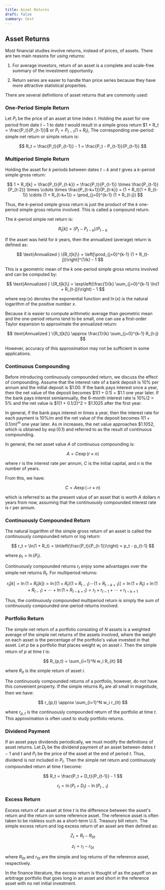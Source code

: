 ```yaml
---
title: Asset Returns
draft: false
summary: test
---
```



<TOCInline toc={props.toc} asDisclosure />

## Asset Returns

Most financial studies involve returns, instead of prices, of assets. There are two main reasons for using returns:

1. For average investors, return of an asset is a complete and scale-free summary of the investment opportunity.

2. Return series are easier to handle than price series because they have more attractive statistical properties.

There are several definitions of asset returns that are commonly used:

### One-Period Simple Return

Let $P_t$ be the price of an asset at time index $t$. Holding the asset for one period from date $t-1$ to date $t$ would result in a simple gross return $1 + R_t = \frac{P_t}{P_{t-1}}$ or $P_t = P_{t-1}(1 + R_t)$, The corresponding one-period simple net return or simple return is:

$$
R_t = \frac{P_t}{P_{t-1}} - 1 = \frac{P_t - P_{t-1}}{P_{t-1}}
$$

### Multiperiod Simple Return

Holding the asset for $k$ periods between dates $t-k$ and $t$ gives a $k$-period simple gross return:

$$
1 + R_t[k] = \frac{P_t}{P_{t-k}} = \frac{P_t}{P_{t-1}} \times \frac{P_{t-1}}{P_{t-2}} \times \cdots \times \frac{P_{t-k+1}}{P_{t-k}} = (1 + R_t)(1 + R_{t-1}) \cdots (1 + R_{t-k+1}) = \prod_{j=0}^{k-1} (1 + R_{t-j})
$$

Thus, the $k$-period simple gross return is just the product of the $k$ one-period simple gross returns involved. This is called a compound return.

The $k$-period simple net return is:

$$
R_t[k] = (P_t - P_{t-k})/P_{t-k}
$$

If the asset was held for $k$ years, then the annualized (average) return is defined as:

$$
\text{Annualized } \{R_t[k]\} = \left[\prod_{j=0}^{k-1} (1 + R_{t-j})\right]^{1/k} - 1
$$

This is a geometric mean of the $k$ one-period simple gross returns involved and can be computed by:

$$
\text{Annualized } \{R_t[k]\} = \exp\left(\frac{1}{k} \sum_{j=0}^{k-1} \ln(1 + R_{t-j})\right) - 1
$$

where $\exp(x)$ denotes the exponential function and $\ln(x)$ is the natural logarithm of the positive number $x$.

Because it is easier to compute arithmetic average than geometric mean and the one-period returns tend to be small, one can use a first-order Taylor expansion to approximate the annualized return:

$$
\text{Annualized } \{R_t[k]\} \approx \frac{1}{k} \sum_{j=0}^{k-1} R_{t-j}
$$

However, accuracy of this approximation may not be sufficient in some applications.

### Continuous Compounding

Before introducing continuously compounded return, we discuss the effect of compounding. Assume that the interest rate of a bank deposit is 10% per annum and the initial deposit is $1.00. If the bank pays interest once a year, then the net value of the deposit becomes $1(1 + 0.1) = $1.1 one year later. If the bank pays interest semiannually, the 6-month interest rate is 10%/2 = 5% and the net value is $1(1 + 0.1/2)^2 = $1.1025 after the first year.

In general, if the bank pays interest $m$ times a year, then the interest rate for each payment is 10%/$m$ and the net value of the deposit becomes $1(1 + 0.1/m)^m$ one year later. As $m$ increases, the net value approaches $1.1052, which is obtained by $\exp(0.1)$ and referred to as the result of continuous compounding.

In general, the net asset value $A$ of continuous compounding is:

$$
A = C \exp(r \times n)
$$

where $r$ is the interest rate per annum, $C$ is the initial capital, and $n$ is the number of years.

From this, we have:

$$
C = A \exp(-r \times n)
$$

which is referred to as the present value of an asset that is worth $A$ dollars $n$ years from now, assuming that the continuously compounded interest rate is $r$ per annum.

### Continuously Compounded Return

The natural logarithm of the simple gross return of an asset is called the continuously compounded return or log return:

$$
r_t = \ln(1 + R_t) = \ln\left(\frac{P_t}{P_{t-1}}\right) = p_t - p_{t-1}
$$

where $p_t = \ln(P_t)$.

Continuously compounded returns $r_t$ enjoy some advantages over the simple net returns $R_t$. For multiperiod returns:

$$
r_t[k] = \ln(1 + R_t[k]) = \ln[(1 + R_t)(1 + R_{t-1}) \cdots (1 + R_{t-k+1})] = \ln(1 + R_t) + \ln(1 + R_{t-1}) + \cdots + \ln(1 + R_{t-k+1}) = r_t + r_{t-1} + \cdots + r_{t-k+1}
$$

Thus, the continuously compounded multiperiod return is simply the sum of continuously compounded one-period returns involved.

### Portfolio Return

The simple net return of a portfolio consisting of $N$ assets is a weighted average of the simple net returns of the assets involved, where the weight on each asset is the percentage of the portfolio's value invested in that asset. Let $p$ be a portfolio that places weight $w_i$ on asset $i$. Then the simple return of $p$ at time $t$ is:

$$
R_{p,t} = \sum_{i=1}^N w_i R_{it}
$$

where $R_{it}$ is the simple return of asset $i$.

The continuously compounded returns of a portfolio, however, do not have this convenient property. If the simple returns $R_{it}$ are all small in magnitude, then we have:

$$
r_{p,t} \approx \sum_{i=1}^N w_i r_{it}
$$

where $r_{p,t}$ is the continuously compounded return of the portfolio at time $t$. This approximation is often used to study portfolio returns.

### Dividend Payment

If an asset pays dividends periodically, we must modify the definitions of asset returns. Let $D_t$ be the dividend payment of an asset between dates $t-1$ and $t$ and $P_t$ be the price of the asset at the end of period $t$. Thus, dividend is not included in $P_t$. Then the simple net return and continuously compounded return at time $t$ become:

$$
R_t = \frac{P_t + D_t}{P_{t-1}} - 1
$$

$$
r_t = \ln(P_t + D_t) - \ln(P_{t-1})
$$

### Excess Return

Excess return of an asset at time $t$ is the difference between the asset's return and the return on some reference asset. The reference asset is often taken to be riskless such as a short-term U.S. Treasury bill return. The simple excess return and log excess return of an asset are then defined as:

$$
Z_t = R_t - R_{0t}
$$

$$
z_t = r_t - r_{0t}
$$

where $R_{0t}$ and $r_{0t}$ are the simple and log returns of the reference asset, respectively.

In the finance literature, the excess return is thought of as the payoff on an arbitrage portfolio that goes long in an asset and short in the reference asset with no net initial investment.

